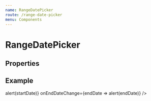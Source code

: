 ```yaml
---
name: RangeDatePicker
route: /range-date-picker
menu: Components
---
```



# RangeDatePicker

## Properties

<PropsTable of={RangeDatePicker} />

## Example

<Playground>
  <RangeDatePicker
    label="label"
    startDate={new Date(1990, 9, 1)}
    endDate={new Date(1990, 9, 31)}
    onStartDateChange={startDate => alert(startDate)}
    onEndDateChange={endDate => alert(endDate)}
  />
</Playground>
